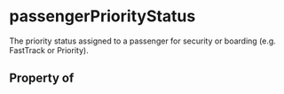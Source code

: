 # passengerPriorityStatus

The priority status assigned to a passenger for security or boarding (e.g. FastTrack or Priority).

## Property of



